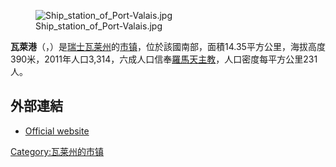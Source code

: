 [[Image:Ship_station_of_Port-Valais.jpg|right]]

'''瓦萊港'''（{{lang-fr|Port-Valais}}，{{IPA-fr|pɔʁ valɛ}}）是[[瑞士|瑞士]][[瓦莱州|瓦莱州]]的[[市镇_(瑞士)|市镇]]，位於該國南部，面積14.35平方公里，海拔高度390米，2011年人口3,314，六成人口信奉[[羅馬天主教|羅馬天主教]]，人口密度每平方公里231人。

==外部連結==
*[http://www.port-valais.ch/ Official website] {{Wayback|url=http://www.port-valais.ch/ |date=20110625072128 }} {{fr icon}}

{{Switzerland-geo-stub}}
[[Category:瓦莱州的市镇|Category:瓦莱州的市镇]]
